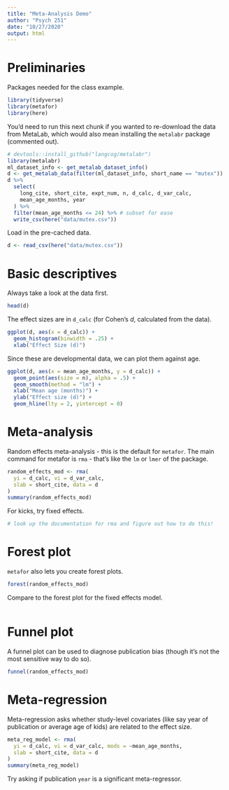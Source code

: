 ```yaml
---
title: "Meta-Analysis Demo"
author: "Psych 251"
date: "10/27/2020"
output: html
---
```


# Preliminaries

Packages needed for the class example. 

```r
library(tidyverse)
library(metafor)
library(here)
```

You'd need to run this next chunk if you wanted to re-download the data from MetaLab, which would also mean installing the `metalabr` package (commented out). 

```r
# devtools::install_github("langcog/metalabr")
library(metalabr)
ml_dataset_info <- get_metalab_dataset_info()
d <- get_metalab_data(filter(ml_dataset_info, short_name == "mutex"))
d %>%
  select(
    long_cite, short_cite, expt_num, n, d_calc, d_var_calc,
    mean_age_months, year
  ) %>%
  filter(mean_age_months <= 24) %>% # subset for ease
  write_csv(here("data/mutex.csv"))
```

Load in the pre-cached data. 

```r
d <- read_csv(here("data/mutex.csv"))
```

# Basic descriptives

Always take a look at the data first.

```r
head(d)
```

The effect sizes are in `d_calc` (for Cohen's $d$, calculated from the data). 

```r
ggplot(d, aes(x = d_calc)) +
  geom_histogram(binwidth = .25) +
  xlab("Effect Size (d)")
```

Since these are developmental data, we can plot them against age. 

```r
ggplot(d, aes(x = mean_age_months, y = d_calc)) +
  geom_point(aes(size = n), alpha = .5) +
  geom_smooth(method = "lm") +
  xlab("Mean age (months)") +
  ylab("Effect size (d)") +
  geom_hline(lty = 2, yintercept = 0)
```

# Meta-analysis

Random effects meta-analysis - this is the default for `metafor`. The main command for metafor is `rma` - that's like the `lm` or `lmer` of the package. 

```r
random_effects_mod <- rma(
  yi = d_calc, vi = d_var_calc,
  slab = short_cite, data = d
)
summary(random_effects_mod)
```


For kicks, try fixed effects. 

```r
# look up the documentation for rma and figure out how to do this!
```

# Forest plot

`metafor` also lets you create forest plots. 

```r
forest(random_effects_mod)
```

Compare to the forest plot for the fixed effects model.

```r

```

# Funnel plot

A funnel plot can be used to diagnose publication bias (though it's not the most sensitive way to do so).

```r
funnel(random_effects_mod)
```


# Meta-regression

Meta-regression asks whether study-level covariates (like say year of publication or average age of kids) are related to the effect size. 

```r
meta_reg_model <- rma(
  yi = d_calc, vi = d_var_calc, mods = ~mean_age_months,
  slab = short_cite, data = d
)
summary(meta_reg_model)
```
Try asking if publication `year` is a significant meta-regressor.

```r

```

